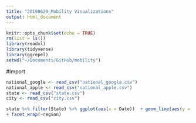 ```yaml
---
title: "20190629_Mobility Visualizations"
output: html_document
---
```

```r
knitr::opts_chunk$set(echo = TRUE)
rm(list = ls())
library(readxl)
library(tidyverse)
library(ggrepel)
setwd("~/Documents/GitHub/mobility")
```

#Import
```r
national_google <- read_csv("national_google.csv")
national_apple <- read_csv("national_apple.csv")
state <- read_csv("state.csv")
city <- read_csv("city.csv")
```


```r
state %>% filter(State) %>% ggplot(aes(x = Date))  + geom_line(aes(y = `Residential`, color = State))
+ facet_wrap(~region)
```


